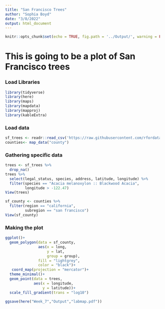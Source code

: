 ```yaml
---
title: "San Francisco Trees"
author: "Sophia Boyd"
date: "3/8/2022"
output: html_document
---
```


```r
knitr::opts_chunk$set(echo = TRUE, fig.path = '../Output/', warning = FALSE, message = FALSE)
```
# This is going to be a plot of San Francisco trees

### Load Libraries
```r
library(tidyverse)
library(here)
library(maps)
library(mapdata)
library(mapproj)
library(kableExtra)
```

### Load data
```r
sf_trees <- readr::read_csv('https://raw.githubusercontent.com/rfordatascience/tidytuesday/master/data/2020/2020-01-28/sf_trees.csv')
counties<- map_data("county")
```

### Gathering specific data
```r
trees <- sf_trees %>% 
  drop_na()
trees %>% 
  select(legal_status, species, address, latitude, longitude) %>% 
  filter(species == "Acacia melanoxylon :: Blackwood Acacia",
         longitude > -122.47)
View(trees)

sf_county <- counties %>% 
  filter(region == "california",
         subregion == "san francisco")
View(sf_county)
```

### Making the plot
```r
ggplot()+
  geom_polygon(data = sf_county, 
               aes(x = long,
                   y = lat, 
                   group = group),
               fill = "lightgrey",
               color = "black")+
   coord_map(projection = "mercator")+
  theme_minimal()+
  geom_point(data = trees,
             aes(x = longitude,
                 y = latitude))+
  scale_fill_gradient(trans = "log10")

ggsave(here("Week_7","Output","labmap.pdf"))
```

